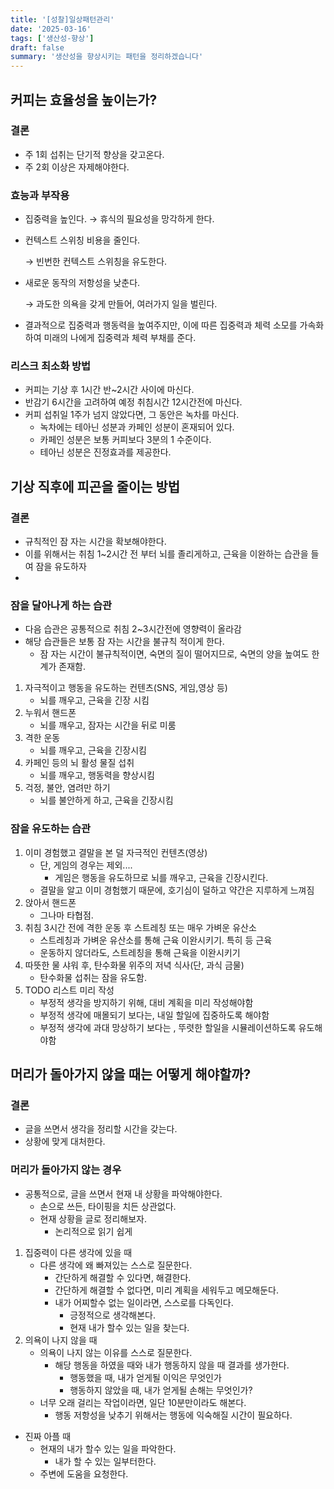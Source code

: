 ```yaml
---
title: '[성찰]일상패턴관리'
date: '2025-03-16'
tags: ['생산성-향상']
draft: false
summary: '생산성을 향상시키는 패턴을 정리하겠습니다'
---
```


## 커피는 효율성을 높이는가?

### 결론

- 주 1회 섭취는 단기적 향상을 갖고온다.
- 주 2회 이상은 자제해야한다.

### 효능과 부작용

- 집중력을 높인다.
  &rarr; 휴식의 필요성을 망각하게 한다.
- 컨텍스트 스위칭 비용을 줄인다.

  &rarr; 빈번한 컨텍스트 스위칭을 유도한다.

- 새로운 동작의 저항성을 낮춘다.

  &rarr; 과도한 의욕을 갖게 만들어, 여러가지 일을 벌린다.

- 결과적으로 집중력과 행동력을 높여주지만, 이에 따른 집중력과 체력 소모를 가속화하여 미래의 나에게 집중력과 체력 부채를 준다.

### 리스크 최소화 방법

- 커피는 기상 후 1시간 반~2시간 사이에 마신다.
- 반감기 6시간을 고려하여 예정 취침시간 12시간전에 마신다.
- 커피 섭취일 1주가 넘지 않았다면, 그 동안은 녹차를 마신다.
  - 녹차에는 테아닌 성분과 카페인 성분이 혼재되어 있다.
  - 카페인 성분은 보통 커피보다 3분의 1 수준이다.
  - 테아닌 성분은 진정효과를 제공한다.

## 기상 직후에 피곤을 줄이는 방법

### 결론

- 규칙적인 잠 자는 시간을 확보해야한다.
- 이를 위해서는 취침 1~2시간 전 부터 뇌를 졸리게하고, 근육을 이완하는 습관을 들여 잠을 유도하자
-

### 잠을 달아나게 하는 습관

- 다음 습관은 공통적으로 취침 2~3시간전에 영향력이 올라감
- 해당 습관들은 보통 잠 자는 시간을 불규칙 적이게 한다.
  - 잠 자는 시간이 불규칙적이면, 숙면의 질이 떨어지므로, 숙면의 양을 높여도 한계가 존재함.

1. 자극적이고 행동을 유도하는 컨텐츠(SNS, 게임,영상 등)
   - 뇌를 깨우고, 근육을 긴장 시킴
2. 누워서 핸드폰
   - 뇌를 깨우고, 잠자는 시간을 뒤로 미룸
3. 격한 운동
   - 뇌를 깨우고, 근육을 긴장시킴
4. 카페인 등의 뇌 활성 물질 섭취
   - 뇌를 깨우고, 행동력을 향상시킴
5. 걱정, 불안, 염려만 하기
   - 뇌를 불안하게 하고, 근육을 긴장시킴

### 잠을 유도하는 습관

1. 이미 경험했고 결말을 본 덜 자극적인 컨텐츠(영상)
   - 단, 게임의 경우는 제외....
     - 게임은 행동을 유도하므로 뇌를 깨우고, 근육을 긴장시킨다.
   - 결말을 알고 이미 경험했기 때문에, 호기심이 덜하고 약간은 지루하게 느껴짐
2. 앉아서 핸드폰
   - 그나마 타협점.
3. 취침 3시간 전에 격한 운동 후 스트레칭 또는 매우 가벼운 유산소
   - 스트레칭과 가벼운 유산소를 통해 근육 이완시키기. 특히 등 근육
   - 운동하지 않더라도, 스트레칭을 통해 근육을 이완시키기
4. 따뜻한 물 샤워 후, 탄수화물 위주의 저녁 식사(단, 과식 금물)
   - 탄수화물 섭취는 잠을 유도함.
5. TODO 리스트 미리 작성
   - 부정적 생각을 방지하기 위해, 대비 계획을 미리 작성해야함
   - 부정적 생각에 매몰되기 보다는, 내일 할일에 집중하도록 해야함
   - 부정적 생각에 과대 망상하기 보다는 , 뚜렷한 할일을 시뮬레이션하도록 유도해야함

## 머리가 돌아가지 않을 때는 어떻게 해야할까?

### 결론

- 글을 쓰면서 생각을 정리할 시간을 갖는다.
- 상황에 맞게 대처한다.

### 머리가 돌아가지 않는 경우

- 공통적으로, 글을 쓰면서 현재 내 상황을 파악해야한다.
  - 손으로 쓰든, 타이핑을 치든 상관없다.
  - 현재 상황을 글로 정리해보자.
    - 논리적으로 읽기 쉽게

1. 집중력이 다른 생각에 있을 때
   - 다른 생각에 왜 빠져있는 스스로 질문한다.
     - 간단하게 해결할 수 있다면, 해결한다.
     - 간단하게 해결할 수 없다면, 미리 계획을 세워두고 메모해둔다.
     - 내가 어찌할수 없는 일이라면, 스스로를 다독인다.
       - 긍정적으로 생각해본다.
       - 현재 내가 할수 있는 일을 찾는다.
2. 의욕이 나지 않을 때
   - 의욕이 나지 않는 이유를 스스로 질문한다.
     - 해당 행동을 하였을 때와 내가 행동하지 않을 때 결과를 생가한다.
       - 행동했을 때, 내가 얻게될 이익은 무엇인가
       - 행동하지 않았을 때, 내가 얻게될 손해는 무엇인가?
   - 너무 오래 걸리는 작업이라면, 일단 10분만이라도 해본다.
     - 행동 저항성을 낮추기 위해서는 행동에 익숙해질 시간이 필요하다.

- 진짜 아플 때
  - 현재의 내가 할수 있는 일을 파악한다.
    - 내가 할 수 있는 일부터한다.
  - 주변에 도움을 요청한다.
